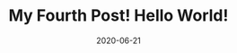 ---
title: My Fourth Post! Hello World!
slug: my-fourth-post
date: 2020-06-21
featureImage: bwPhoto.jpg
excerpt: Lalala
---